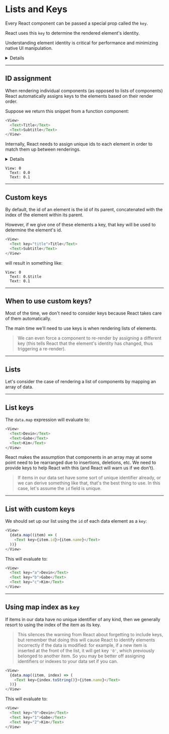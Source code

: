 
# Lists and Keys

Every React component can be passed a special prop called the `key`.

React uses this `key` to determine the rendered element's identity.

Understanding element identity is critical for performance and minimizing native UI manipulation. <Details>For example, if the first element in a list of thousands should no longer be rendered, React needs some way to detect this. Instead of re-rendering thousands of elements, React can remove a single native view for the first element, which is much more efficient.</Details>

---

## ID assignment

When rendering individual components (as opposed to lists of components) React automatically assigns keys to the elements based on their render order.

Suppose we return this snippet from a function component:

```js
<View>
  <Text>Title</Text>
  <Text>Subtitle</Text>
</View>
```

Internally, React needs to assign unique ids to each element in order to match them up between renderings.<Details> The ids will look _something_ like this:</Details>

```
View: 0
  Text: 0.0
  Text: 0.1
```

---

## Custom keys

By default, the id of an element is the id of its parent, concatenated with the index of the element within its parent.

However, if we give one of these elements a key, that key will be used to determine the element's id.

```js
<View>
  <Text key="title">Title</Text>
  <Text>Subtitle</Text>
</View>
```

will result in something like:

```
View: 0
  Text: 0.$title
  Text: 0.1
```

---

## When to use custom keys?

Most of the time, we don't need to consider keys because React takes care of them automatically.

The main time we'll need to use keys is when rendering lists of elements.

> We can even force a component to re-render by assigning a different key (this tells React that the element's identity has changed, thus triggering a re-render).

---

## Lists

Let's consider the case of rendering a list of components by mapping an array of data.

<Example code={unkeyedList} />

---

## List keys

The `data.map` expression will evaluate to:

```js
<View>
  <Text>Devin</Text>
  <Text>Gabe</Text>
  <Text>Kim</Text>
</View>
```

React makes the assumption that components in an array may at some point need to be rearranged due to insertions, deletions, etc. We need to provide keys to help React with this (and React will warn us if we don't).

> If items in our data set have some sort of unique identifier already, or we can derive something like that, that's the best thing to use. In this case, let's assume the `id` field is unique.

---

## List with custom keys

We should set up our list using the `id` of each data element as a `key`:

```js
<View>
  {data.map((item) => (
    <Text key={item.id}>{item.name}</Text>
  ))}
</View>
```

This will evaluate to:

```js
<View>
  <Text key="a">Devin</Text>
  <Text key="b">Gabe</Text>
  <Text key="c">Kim</Text>
</View>
```

---

## Using map index as `key`

If items in our data have no unique identifier of any kind, then we generally resort to using the index of the item as its key.

> This silences the warning from React about forgetting to include keys, but remember that doing this will cause React to identify elements incorrectly if the data is modified: for example, if a new item is inserted at the front of the list, it will get key `'0'`, which previously belonged to another item. So you may be better off assigning identifiers or indexes to your data set if you can.

```js
<View>
  {data.map((item, index) => (
    <Text key={index.toString()}>{item.name}</Text>
  ))}
</View>
```

This will evaluate to:

```js
<View>
  <Text key="0">Devin</Text>
  <Text key="1">Gabe</Text>
  <Text key="2">Kim</Text>
</View>
```
